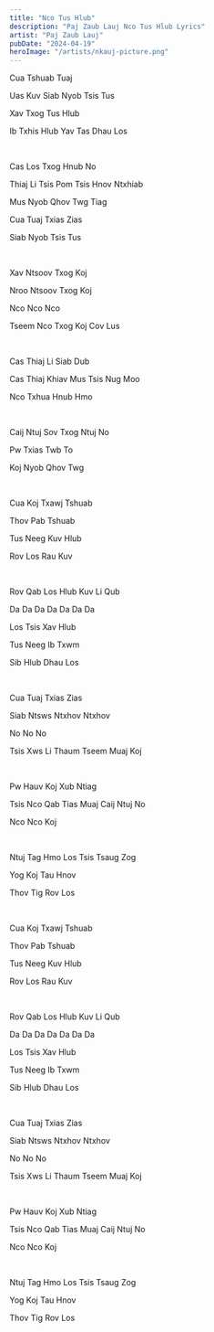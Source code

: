 ```yaml
---
title: "Nco Tus Hlub"
description: "Paj Zaub Lauj Nco Tus Hlub Lyrics"
artist: "Paj Zaub Lauj"
pubDate: "2024-04-19"
heroImage: "/artists/nkauj-picture.png"
---
```


Cua Tshuab Tuaj

Uas Kuv Siab Nyob Tsis Tus

Xav Txog Tus Hlub

Ib Txhis Hlub Yav Tas Dhau Los

<br />

Cas Los Txog Hnub No

Thiaj Li Tsis Pom Tsis Hnov Ntxhiab

Mus Nyob Qhov Twg Tiag

Cua Tuaj Txias Zias

Siab Nyob Tsis Tus

<br />

Xav Ntsoov Txog Koj

Nroo Ntsoov Txog Koj

Nco Nco Nco

Tseem Nco Txog Koj Cov Lus

<br />

Cas Thiaj Li Siab Dub

Cas Thiaj Khiav Mus Tsis Nug Moo

Nco Txhua Hnub Hmo

<br />

Caij Ntuj Sov Txog Ntuj No

Pw Txias Twb To

Koj Nyob Qhov Twg

<br />

Cua Koj Txawj Tshuab

Thov Pab Tshuab

Tus Neeg Kuv Hlub

Rov Los Rau Kuv

<br />

Rov Qab Los Hlub Kuv Li Qub

Da Da Da Da Da Da Da

Los Tsis Xav Hlub

Tus Neeg Ib Txwm

Sib Hlub Dhau Los

<br />

Cua Tuaj Txias Zias

Siab Ntsws Ntxhov Ntxhov

No No No

Tsis Xws Li Thaum Tseem Muaj Koj

<br />

Pw Hauv Koj Xub Ntiag

Tsis Nco Qab Tias Muaj Caij Ntuj No

Nco Nco Koj

<br />

Ntuj Tag Hmo Los Tsis Tsaug Zog

Yog Koj Tau Hnov

Thov Tig Rov Los

<br />

Cua Koj Txawj Tshuab

Thov Pab Tshuab

Tus Neeg Kuv Hlub

Rov Los Rau Kuv

<br />

Rov Qab Los Hlub Kuv Li Qub

Da Da Da Da Da Da Da

Los Tsis Xav Hlub

Tus Neeg Ib Txwm

Sib Hlub Dhau Los

<br />

Cua Tuaj Txias Zias

Siab Ntsws Ntxhov Ntxhov

No No No

Tsis Xws Li Thaum Tseem Muaj Koj

<br />

Pw Hauv Koj Xub Ntiag

Tsis Nco Qab Tias Muaj Caij Ntuj No

Nco Nco Koj

<br />

Ntuj Tag Hmo Los Tsis Tsaug Zog

Yog Koj Tau Hnov

Thov Tig Rov Los
